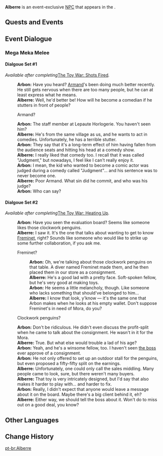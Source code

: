 {{Meta
<!-- Remove this template after adding the missing info -->
|missing_NPC_profile  = yes
}}
{{Character Infobox
|type             = Event NPC
|image            = NPC Alberre.png
|realname         = <!-- Optional, if different from in-game name -->
|deceased         = <!-- Past (for deceased prior to events of the game) or free response -->
|region           = Fontaine
|location         = Fontaine
|affiliation      = Leschots Clockwork Workshop
|title            = Leschots Clockwork Workshop Staff

|ancestry         = <!-- Clan/family -->
|father           = 
|mother           = 
|spouse           = 
|sibling          = Arbon
|child            = 
|relative         = 

|voiceEN          = 
|voiceCN          = 
|voiceJP          = 
|voiceKR          = 
}}
'''Alberre''' is an event-exclusive [[NPC]] that appears in the {{Quest|The Toy War: Shots Fired}}.
<!--
==Location==
<gallery>
NPC Location {{subst:PAGENAME}}.png|{{subst:PAGENAME}}'s location
NPC Location {{subst:PAGENAME}} Context.png|Additional context
</gallery>

==Profile==
Detailed story/lore information goes here.
''(To be added.)''

===Appearance===
Keep appearance section short and concise. Limit to 2 paragraphs with 3-4 sentences each.
''(To be added.)''
-->
==Quests and Events==
{{Quests and Events}}
<!--
==Idle Quotes==
{{Dialogue Start}}
: {{DIcon|Idle}} {{Tx}}
:: {{A|VO {{subst:PAGENAME}} 01.ogg}} "{{Tx}}"
{{Dialogue End}}

==Dialogue==
{{Dialogue Start}}
:'''{{subst:PAGENAME}}:''' 
:{{DIcon}}
{{Dialogue End}}
-->
==Event Dialogue==
===Mega Meka Melee===
====Dialgoue Set #1====
''Available after completing ''[[The Toy War: Shots Fired]]''.''
{{Dialogue Start}}
:'''Arbon:''' Have you heard? [[Armand]]'s been doing much better recently. He still gets nervous when there are too many people, but he can at least express what he means.
:'''Alberre:''' Well, he'd better be! How will he become a comedian if he stutters in front of people?
:{{DIcon}} Armand?
:'''Arbon:''' The staff member at Lepaute Horlogerie. You haven't seen him?
:'''Alberre:''' He's from the same village as us, and he wants to act in comedies. Unfortunately, he has a terrible stutter.
:'''Arbon:''' They say that it's a long-term effect of him having fallen from the audience seats and hitting his head at a comedy show.
:'''Alberre:''' I really liked that comedy too. I recall that it was called "Judgment," but nowadays, I feel like I can't really enjoy it.
:'''Arbon:''' I mean, the kid who wanted to become a comic actor was judged during a comedy called "Judgment"... and his sentence was to never become one.
:'''Alberre:''' Poor Armand. What sin did he commit, and who was his judge?
:'''Arbon:''' Who can say?
{{Dialogue End}}

====Dialgoue Set #2====
''Available after completing ''[[The Toy War: Heating Up]]''.''
{{Dialogue Start}}
:'''Arbon:''' Have you seen the evaluation board? Seems like someone likes those clockwork penguins.
:'''Alberre:''' I saw it. It's the one that talks about wanting to get to know [[Freminet]], right? Sounds like someone who would like to strike up some further collaboration, if you ask me.
:{{DIcon}} Freminet?
::'''Arbon:''' Oh, we're talking about those clockwork penguins on that table. A diver named Freminet made them, and he then placed them in our store as a consignment.
::'''Alberre:''' He's a good lad with a pretty face. Soft-spoken fellow, but he's very good at making toys.
::'''Arbon:''' He seems a little melancholy, though. Like someone who lacks something that should've belonged to him...
::'''Alberre:''' I know that look, y'know &mdash; it's the same one that Arbon makes when he looks at his empty wallet. Don't suppose Freminet's in need of Mora, do you?
:{{DIcon}} Clockwork penguins?
:'''Arbon:''' Don't be ridiculous. He didn't even discuss the profit-split when he came to talk about the consignment. He wasn't in it for the Mora.
:'''Alberre:''' True. But what else would trouble a lad of his age?
:'''Arbon:''' Yeah, and he's a winsome fellow, too. I haven't seen [[Livre|the boss]] ever approve of a consignment.
:'''Arbon:''' He not only offered to set up an outdoor stall for the penguins, but even proposed a fifty-fifty split on the earnings.
:'''Alberre:''' Unfortunately, one could only call the sales middling. Many people came to look, sure, but there weren't many buyers.
:'''Alberre:''' That toy is very intricately designed, but I'd say that also makes it harder to play with... and harder to fix.
:'''Arbon:''' Really, I didn't expect that anyone would leave a message about it on the board. Maybe there's a big client behind it, eh?
:'''Alberre:''' Either way, we should tell the boss about it. Won't do to miss out on a good deal, you know?
{{Dialogue End}}
<!--
===Event Name===
{{Dialogue Start}}
:'''{{subst:PAGENAME}}:'''
{{Dialogue End}}
-->

==Other Languages==
{{Other Languages|default_hidden=1
|en      = Alberre
|zhs     = 阿尔贝
|zhs_rm  = Ā'ěrbèi
|zht     = 阿爾貝
|zht_rm  = Ā'ěrbèi
|ja      = アルベール
|ja_rm   = Arubeeru
|ko      = 알베르
|es      = Alberre
|fr      = Alberre
|ru      = Альберре
|th      = Alberre
|vi      = Alberre
|de      = Alberre
|id      = Alberre
|pt      = Alberre
|tr      = Alberre
|it      = Alberre
}}

==Change History==
{{Change History|4.0}}
<!--
==References==
{{Reflist}}-->

[[pt-br:Alberre]]